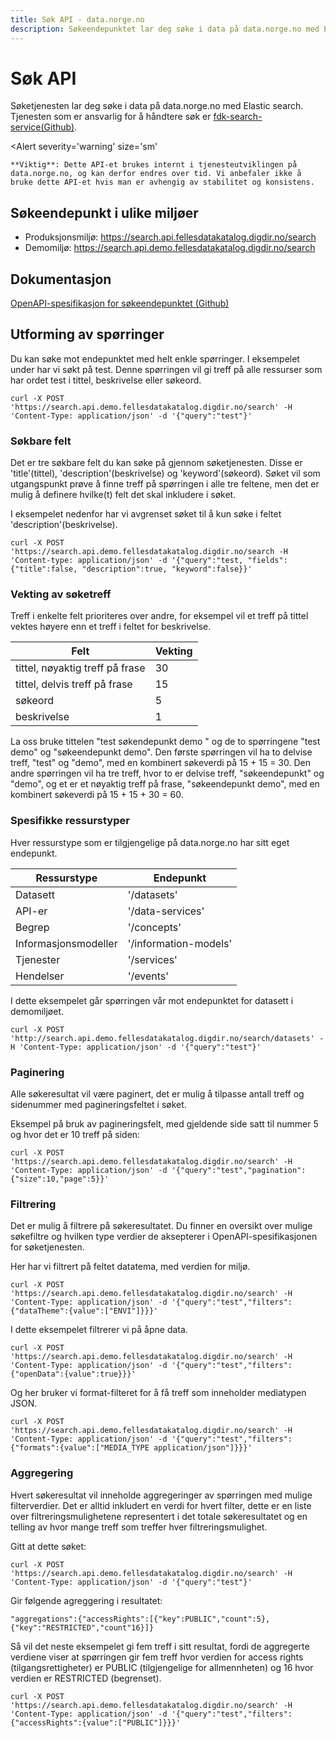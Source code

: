 ```yaml
---
title: Søk API - data.norge.no
description: Søkeendepunktet lar deg søke i data på data.norge.no med Elastic search.
---
```


# Søk API

<Ingress size='xs'>Søketjenesten lar deg søke i data på data.norge.no med Elastic search. 
Tjenesten som er ansvarlig for å håndtere søk er [fdk-search-service(Github)](https://github.com/Informasjonsforvaltning/fdk-search-service).</Ingress>

<Alert
    severity='warning'
    size='sm'
>
    **Viktig**: Dette API-et brukes internt i tjenesteutviklingen på data.norge.no, og kan derfor endres over tid. Vi anbefaler ikke å bruke dette API-et hvis man er avhengig av stabilitet og konsistens.
</Alert> 

## Søkeendepunkt i ulike miljøer

* Produksjonsmiljø: https://search.api.fellesdatakatalog.digdir.no/search 
* Demomiljø:  https://search.api.demo.fellesdatakatalog.digdir.no/search

## Dokumentasjon

[OpenAPI-spesifikasjon for søkeendepunktet (Github)](https://raw.githubusercontent.com/Informasjonsforvaltning/fdk-search-service/main/openapi.yaml) 

## Utforming av spørringer

Du kan søke mot endepunktet med helt enkle spørringer. I eksempelet under har vi søkt på test. Denne spørringen vil gi treff på alle ressurser som har ordet test i tittel, beskrivelse eller søkeord. 
```Shell
curl -X POST 'https://search.api.demo.fellesdatakatalog.digdir.no/search' -H 'Content-Type: application/json' -d '{"query":"test"}'
```

### Søkbare felt

Det er tre søkbare felt du kan søke på gjennom søketjenesten. Disse er 'title'(tittel), 'description'(beskrivelse) og 'keyword'(søkeord). 
Søket vil som utgangspunkt prøve å finne treff på spørringen i alle tre feltene, men det er mulig å definere hvilke(t) felt det skal inkludere i søket. 

I eksempelet nedenfor har vi avgrenset søket til å kun søke i feltet 'description'(beskrivelse).

```Shell
curl -X POST 'https://search.api.demo.fellesdatakatalog.digdir.no/search -H 'Content-type: application/json' -d '{"query":"test, "fields": {"title":false, "description":true, "keyword":false}}'
```

### Vekting av søketreff

Treff i enkelte felt prioriteres over andre, for eksempel vil et treff på tittel vektes høyere enn et treff i feltet for beskrivelse. 

| Felt | Vekting |
| ----- | ----- | 
| tittel, nøyaktig treff på frase | 30 |
| tittel, delvis treff på frase | 15 |
| søkeord | 5 | 
| beskrivelse | 1 |

La oss bruke tittelen "test søkendepunkt demo " og de to spørringene "test demo" og "søkeendepunkt demo". Den første spørringen vil ha to delvise treff, "test" og "demo", med en kombinert søkeverdi på 15 + 15 = 30. 
Den andre spørringen vil ha tre treff, hvor to er delvise treff, "søkeendepunkt" og "demo", og et er et nøyaktig treff på frase, "søkeendepunkt demo", med en kombinert søkeverdi på 15 + 15 + 30 = 60. 

### Spesifikke ressurstyper

Hver ressurstype som er tilgjengelige på data.norge.no har sitt eget endepunkt.

| Ressurstype | Endepunkt |
| ----- | ----- | 
| Datasett | '/datasets' |
| API-er | '/data-services' |
| Begrep | '/concepts' | 
| Informasjonsmodeller | '/information-models' |
| Tjenester | '/services' |
| Hendelser | '/events' | 

I dette eksempelet går spørringen vår mot endepunktet for datasett i demomiljøet.
```Shell
curl -X POST 'http://search.api.demo.fellesdatakatalog.digdir.no/search/datasets' -H 'Content-Type: application/json' -d '{"query":"test"}'
```

### Paginering
Alle søkeresultat vil være paginert, det er mulig å tilpasse antall treff og sidenummer med pagineringsfeltet i søket. 

Eksempel på bruk av pagineringsfelt, med gjeldende side satt til nummer 5 og hvor det er 10 treff på siden: 
```Shell
curl -X POST 'https://search.api.demo.fellesdatakatalog.digdir.no/search' -H 'Content-Type: application/json' -d '{"query":"test","pagination":{"size":10,"page":5}}'
```

### Filtrering

Det er mulig å filtrere på søkeresultatet. Du finner en oversikt over mulige søkefiltre og hvilken type verdier de aksepterer i OpenAPI-spesifikasjonen for søketjenesten.

Her har vi filtrert på feltet datatema, med verdien for miljø. 
```Shell
curl -X POST 'https://search.api.demo.fellesdatakatalog.digdir.no/search' -H 'Content-Type: application/json' -d '{"query":"test","filters":{"dataTheme":{value":["ENVI"]}}}'
```

I dette eksempelet filtrerer vi på åpne data. 
```Shell
curl -X POST 'https://search.api.demo.fellesdatakatalog.digdir.no/search' -H 'Content-Type: application/json' -d '{"query":"test","filters":{"openData":{value":true}}}'
```

Og her bruker vi format-filteret for å få treff som inneholder mediatypen JSON. 
```Shell
curl -X POST 'https://search.api.demo.fellesdatakatalog.digdir.no/search' -H 'Content-Type: application/json' -d '{"query":"test","filters":{"formats":{value":["MEDIA_TYPE application/json"]}}}'
```

### Aggregering

Hvert søkeresultat vil inneholde aggregeringer av spørringen med mulige filterverdier. Det er alltid inkludert en verdi for hvert filter, 
dette er en liste over filtreringsmulighetene representert i det totale søkeresultatet og en telling av hvor mange treff som treffer hver filtreringsmulighet.

Gitt at dette søket: 
```Shell
curl -X POST 'https://search.api.demo.fellesdatakatalog.digdir.no/search' -H 'Content-Type: application/json' -d '{"query":"test"}'
```

Gir følgende agreggering i resultatet: 
```
"aggregations":{"accessRights":[{"key":PUBLIC","count":5},{"key":"RESTRICTED","count"16}]}
```

Så vil det neste eksempelet gi fem treff i sitt resultat, fordi de aggregerte verdiene viser at spørringen gir fem treff hvor verdien for access rights (tilgangsrettigheter) er PUBLIC (tilgjengelige for allmennheten)
og 16 hvor verdien er RESTRICTED (begrenset). 
```Shell
curl -X POST 'https://search.api.demo.fellesdatakatalog.digdir.no/search' -H 'Content-Type: application/json' -d '{"query":"test","filters":{"accessRights":{value":["PUBLIC"]}}}'
```